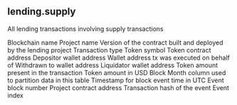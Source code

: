 ## lending.supply 
All lending transactions involving supply transactions

<ParamField path="blockchain">
Blockchain name
</ParamField>
<ParamField path="project">
Project name
</ParamField>
<ParamField path="version">
Version of the contract built and deployed by the lending project
</ParamField>
<ParamField path="transaction_type">
Transaction type
</ParamField>
<ParamField path="symbol">
Token symbol
</ParamField>
<ParamField path="token_address">
Token contract address
</ParamField>
<ParamField path="depositor">
Depositor wallet address
</ParamField>
<ParamField path="on_behalf_of">
Wallet address tx was executed on behalf of
</ParamField>
<ParamField path="withdrawn_to">
Withdrawn to wallet address
</ParamField>
<ParamField path="liquidator">
Liquidator wallet address
</ParamField>
<ParamField path="amount">
Token amount present in the transaction
</ParamField>
<ParamField path="usd_amount">
Token amount in USD
</ParamField>
<ParamField path="block_month">
Block Month column used to partition data in this table
</ParamField>
<ParamField path="block_time">
Timestamp for block event time in UTC
</ParamField>
<ParamField path="block_number">
Event block number
</ParamField>
<ParamField path="project_contract_address">
Project contract address
</ParamField>
<ParamField path="tx_hash">
Transaction hash of the event
</ParamField>
<ParamField path="evt_index">
Event index
</ParamField>
